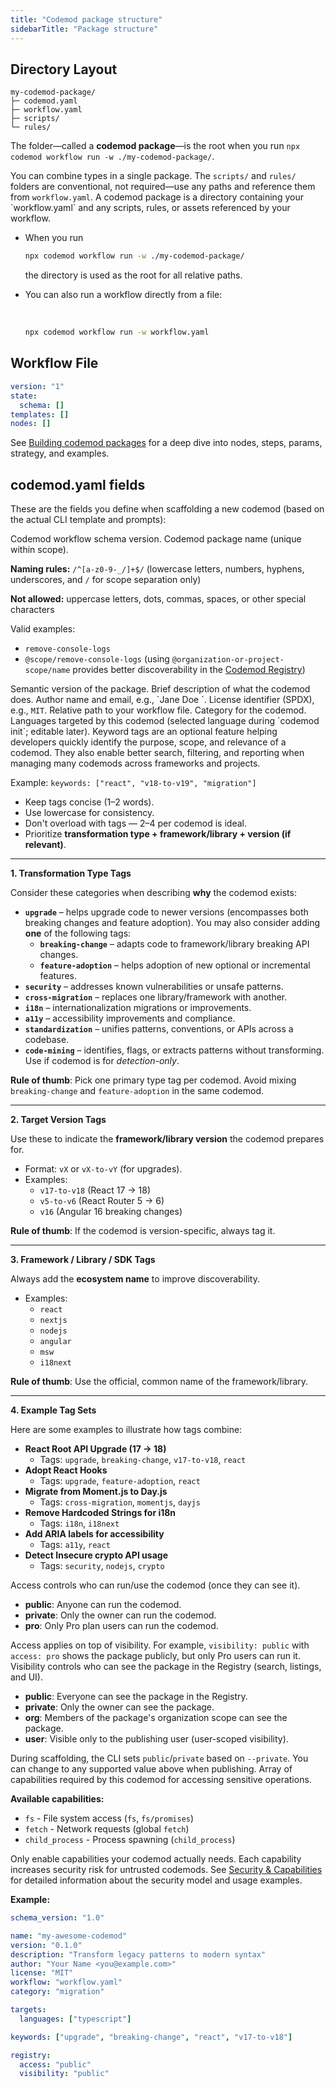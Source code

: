 ```yaml
---
title: "Codemod package structure"
sidebarTitle: "Package structure"
---
```


## Directory Layout

```
my-codemod-package/
├─ codemod.yaml
├─ workflow.yaml
├─ scripts/
└─ rules/
```

The folder—called a **codemod package**—is the root when you run `npx codemod workflow run -w ./my-codemod-package/`.

<Info>
You can combine types in a single package. The <code>scripts/</code> and <code>rules/</code> folders are conventional, not required—use any paths and reference them from <code>workflow.yaml</code>.
</Info>

<Accordion title="Codemod Package & Loading Workflows">
  A codemod package is a directory containing your `workflow.yaml` and any scripts, rules, or assets referenced by your workflow.

  - When you run

    ```bash
    npx codemod workflow run -w ./my-codemod-package/
    ```

    the directory is used as the root for all relative paths.
  - You can also run a workflow directly from a file:

    <br />

    ```bash
    npx codemod workflow run -w workflow.yaml
    ```
</Accordion>

## Workflow File

```yaml workflow.yaml
version: "1"
state:
  schema: []
templates: []
nodes: []
```

<Tip>
See <a href="/cli/packages/building-workflows">Building codemod packages</a> for a deep dive into nodes, steps, params, strategy, and examples.
</Tip>

## codemod.yaml fields

These are the fields you define when scaffolding a new codemod (based on the actual CLI template and prompts):

<ParamField path="schema_version" type="string" required default="1.0">
Codemod workflow schema version.
</ParamField>

<ParamField path="name" type="string" required>
Codemod package name (unique within scope).

**Naming rules:** `/^[a-z0-9-_/]+$/` (lowercase letters, numbers, hyphens, underscores, and `/` for scope separation only)

**Not allowed:** uppercase letters, dots, commas, spaces, or other special characters

Valid examples:
- <code>remove-console-logs</code>
- <code>@scope/remove-console-logs</code> (using `@organization-or-project-scope/name` provides better discoverability in the [Codemod Registry](https://go.codemod.com/registry))
</ParamField>

<ParamField path="version" type="string" required default="0.1.0">
Semantic version of the package.
</ParamField>

<ParamField path="description" type="string" required>
Brief description of what the codemod does.
</ParamField>

<ParamField path="author" type="string" required>
Author name and email, e.g., `Jane Doe <jane@example.com>`.
</ParamField>

<ParamField path="license" type="string" required default="MIT">
License identifier (SPDX), e.g., <code>MIT</code>.
</ParamField>

<ParamField path="workflow" type="string" required default="workflow.yaml">
Relative path to your workflow file.
</ParamField>

<ParamField path="category" type="string" default="migration">
Category for the codemod.
</ParamField>

<ParamField path="targets.languages" type="string[]">
Languages targeted by this codemod (selected language during `codemod init`; editable later).
</ParamField>

<ParamField path="keywords" type="string[]">
Keyword tags are an optional feature helping developers quickly identify the purpose, scope, and relevance of a codemod. They also enable better search, filtering, and reporting when managing many codemods across frameworks and projects.

Example: `keywords: ["react", "v18-to-v19", "migration"]`

<Accordion title="Best practices and conventions">

  - Keep tags concise (1–2 words).
  - Use lowercase for consistency.
  - Don't overload with tags — 2–4 per codemod is ideal.
  - Prioritize **transformation type + framework/library + version (if relevant)**.

  ---

  **1. Transformation Type Tags**

  Consider these categories when describing **why** the codemod exists:

  - **`upgrade`** – helps upgrade code to newer versions (encompasses both breaking changes and feature adoption).
    You may also consider adding **one** of the following tags:
    - **`breaking-change`** – adapts code to framework/library breaking API changes.
    - **`feature-adoption`** – helps adoption of new optional or incremental features.
  - **`security`** – addresses known vulnerabilities or unsafe patterns.
  - **`cross-migration`** – replaces one library/framework with another.
  - **`i18n`** – internationalization migrations or improvements.
  - **`a11y`** – accessibility improvements and compliance.
  - **`standardization`** – unifies patterns, conventions, or APIs across a codebase.
  - **`code-mining`** – identifies, flags, or extracts patterns without transforming. Use if codemod is for *detection-only*.

  **Rule of thumb**: Pick one primary type tag per codemod. Avoid mixing `breaking-change` and `feature-adoption` in the same codemod.

  ---

  **2. Target Version Tags**

  Use these to indicate the **framework/library version** the codemod prepares for.

  - Format: `vX` or `vX-to-vY` (for upgrades).
  - Examples:
      - `v17-to-v18` (React 17 → 18)
      - `v5-to-v6` (React Router 5 → 6)
      - `v16` (Angular 16 breaking changes)

  **Rule of thumb**: If the codemod is version-specific, always tag it.

  ---

  **3. Framework / Library / SDK Tags**

  Always add the **ecosystem name** to improve discoverability.

  - Examples:
      - `react`
      - `nextjs`
      - `nodejs`
      - `angular`
      - `msw`
      - `i18next`

  **Rule of thumb**: Use the official, common name of the framework/library.

  ---

  **4. Example Tag Sets**

  Here are some examples to illustrate how tags combine:

  - **React Root API Upgrade (17 → 18)**
      - Tags: `upgrade`, `breaking-change`, `v17-to-v18`, `react`
  - **Adopt React Hooks**
      - Tags: `upgrade`, `feature-adoption`, `react`
  - **Migrate from Moment.js to Day.js**
      - Tags: `cross-migration`, `momentjs`, `dayjs`
  - **Remove Hardcoded Strings for i18n**
      - Tags: `i18n`, `i18next`
  - **Add ARIA labels for accessibility**
      - Tags: `a11y`, `react`
  - **Detect Insecure crypto API usage**
      - Tags: `security`, `nodejs`, `crypto`

</Accordion>
</ParamField>

<ParamField path="registry.access" type="string" default="public">
Access controls who can run/use the codemod (once they can see it).

- <strong>public</strong>: Anyone can run the codemod.
- <strong>private</strong>: Only the owner can run the codemod.
- <strong>pro</strong>: Only Pro plan users can run the codemod.

<Tip>
Access applies on top of visibility. For example, <code>visibility: public</code> with <code>access: pro</code> shows the package publicly, but only Pro users can run it.
</Tip>
</ParamField>

<ParamField path="registry.visibility" type="string" default="public">
Visibility controls who can see the package in the Registry (search, listings, and UI).

- <strong>public</strong>: Everyone can see the package in the Registry.
- <strong>private</strong>: Only the owner can see the package.
- <strong>org</strong>: Members of the package's organization scope can see the package.
- <strong>user</strong>: Visible only to the publishing user (user-scoped visibility).

<Info>
During scaffolding, the CLI sets <code>public</code>/<code>private</code> based on <code>--private</code>. You can change to any supported value above when publishing.
</Info>
</ParamField>

<ParamField path="capabilities" type="string[]" default="[]">
Array of capabilities required by this codemod for accessing sensitive operations.

**Available capabilities:**
- `fs` - File system access (`fs`, `fs/promises`)
- `fetch` - Network requests (global `fetch`)
- `child_process` - Process spawning (`child_process`)

<Warning>
Only enable capabilities your codemod actually needs. Each capability increases security risk for untrusted codemods.
</Warning>

<Tip>
See <a href="/jssg/security">Security & Capabilities</a> for detailed information about the security model and usage examples.
</Tip>
</ParamField>

**Example:**

```yaml codemod.yaml
schema_version: "1.0"

name: "my-awesome-codemod"
version: "0.1.0"
description: "Transform legacy patterns to modern syntax"
author: "Your Name <you@example.com>"
license: "MIT"
workflow: "workflow.yaml"
category: "migration"

targets:
  languages: ["typescript"]

keywords: ["upgrade", "breaking-change", "react", "v17-to-v18"]

registry:
  access: "public"
  visibility: "public"
```
